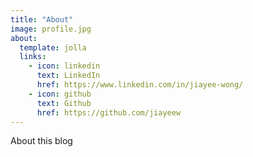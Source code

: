 ```yaml
---
title: "About"
image: profile.jpg
about:
  template: jolla
  links:
    - icon: linkedin
      text: LinkedIn
      href: https://www.linkedin.com/in/jiayee-wong/
    - icon: github
      text: Github
      href: https://github.com/jiayeew
---
```


About this blog
